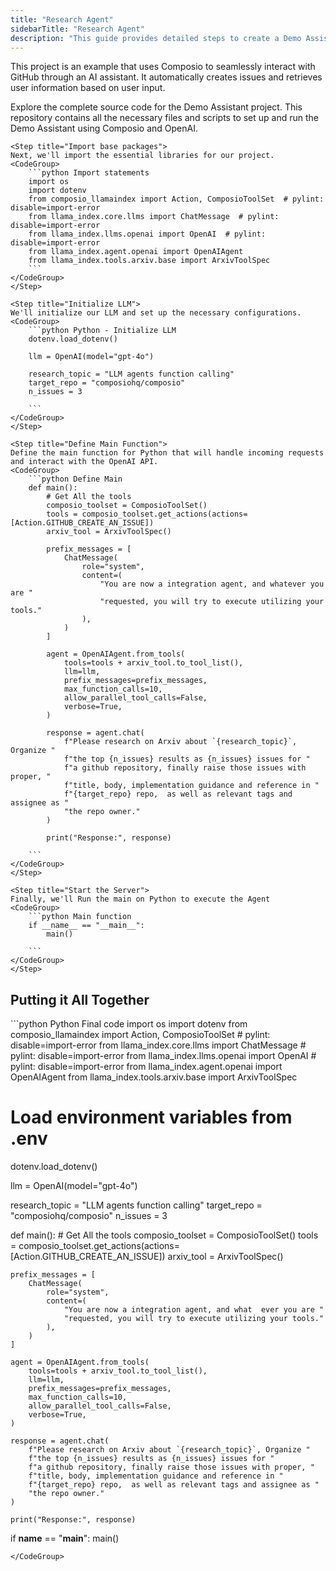 ```yaml
---
title: "Research Agent"
sidebarTitle: "Research Agent"
description: "This guide provides detailed steps to create a Demo Assistant using Composio and OpenAI. You will build a system capable of interacting with GitHub to create issues and fetch user information."
---
```

This project is an example that uses Composio to seamlessly interact with GitHub through an AI assistant. It automatically creates issues and retrieves user information based on user input.




<Tabs>
<Tab title="Python">
<Card color="#7bee0c" title="Research Agent GitHub Repository" icon="github" href="https://github.com/ComposioHQ/composio/tree/master/python/examples/quickstarters/arxiv-research-reporter">
  Explore the complete source code for the Demo Assistant project. This repository contains all the necessary files and scripts to set up and run the Demo Assistant using Composio and OpenAI.
  <CardBody>
  </CardBody>
</Card>
<Steps>

    <Step title="Import base packages">
    Next, we'll import the essential libraries for our project.
    <CodeGroup>
        ```python Import statements
        import os
        import dotenv
        from composio_llamaindex import Action, ComposioToolSet  # pylint: disable=import-error
        from llama_index.core.llms import ChatMessage  # pylint: disable=import-error
        from llama_index.llms.openai import OpenAI  # pylint: disable=import-error
        from llama_index.agent.openai import OpenAIAgent
        from llama_index.tools.arxiv.base import ArxivToolSpec
        ```
    </CodeGroup>
    </Step>

    <Step title="Initialize LLM">
    We'll initialize our LLM and set up the necessary configurations.
    <CodeGroup>
        ```python Python - Initialize LLM
        dotenv.load_dotenv()

        llm = OpenAI(model="gpt-4o")

        research_topic = "LLM agents function calling"
        target_repo = "composiohq/composio"
        n_issues = 3
        
        ```
    </CodeGroup>
    </Step>

    <Step title="Define Main Function">
    Define the main function for Python that will handle incoming requests and interact with the OpenAI API.
    <CodeGroup>
        ```python Define Main
        def main():
            # Get All the tools
            composio_toolset = ComposioToolSet()
            tools = composio_toolset.get_actions(actions=[Action.GITHUB_CREATE_AN_ISSUE])
            arxiv_tool = ArxivToolSpec()

            prefix_messages = [
                ChatMessage(
                    role="system",
                    content=(
                        "You are now a integration agent, and whatever you are "
                        "requested, you will try to execute utilizing your tools."
                    ),
                )
            ]

            agent = OpenAIAgent.from_tools(
                tools=tools + arxiv_tool.to_tool_list(),
                llm=llm,
                prefix_messages=prefix_messages,
                max_function_calls=10,
                allow_parallel_tool_calls=False,
                verbose=True,
            )

            response = agent.chat(
                f"Please research on Arxiv about `{research_topic}`, Organize "
                f"the top {n_issues} results as {n_issues} issues for "
                f"a github repository, finally raise those issues with proper, "
                f"title, body, implementation guidance and reference in "
                f"{target_repo} repo,  as well as relevant tags and assignee as "
                "the repo owner."
            )

            print("Response:", response)
        
        ```
    </CodeGroup>
    </Step>

    <Step title="Start the Server">
    Finally, we'll Run the main on Python to execute the Agent
    <CodeGroup>
        ```python Main function 
        if __name__ == "__main__":
            main()

        ```
    </CodeGroup>
    </Step>

</Steps>
</Tab>

</Tabs>















## Putting it All Together

<CodeGroup>
```python Python Final code
import os
import dotenv
from composio_llamaindex import Action, ComposioToolSet  # pylint: disable=import-error
from llama_index.core.llms import ChatMessage  # pylint: disable=import-error
from llama_index.llms.openai import OpenAI  # pylint: disable=import-error
from llama_index.agent.openai import OpenAIAgent
from llama_index.tools.arxiv.base import ArxivToolSpec

# Load environment variables from .env
dotenv.load_dotenv()

llm = OpenAI(model="gpt-4o")

research_topic = "LLM agents function calling"
target_repo = "composiohq/composio"
n_issues = 3


def main():
    # Get All the tools
    composio_toolset = ComposioToolSet()
    tools = composio_toolset.get_actions(actions=[Action.GITHUB_CREATE_AN_ISSUE])
    arxiv_tool = ArxivToolSpec()

    prefix_messages = [
        ChatMessage(
            role="system",
            content=(
                "You are now a integration agent, and what  ever you are "
                "requested, you will try to execute utilizing your tools."
            ),
        )
    ]

    agent = OpenAIAgent.from_tools(
        tools=tools + arxiv_tool.to_tool_list(),
        llm=llm,
        prefix_messages=prefix_messages,
        max_function_calls=10,
        allow_parallel_tool_calls=False,
        verbose=True,
    )

    response = agent.chat(
        f"Please research on Arxiv about `{research_topic}`, Organize "
        f"the top {n_issues} results as {n_issues} issues for "
        f"a github repository, finally raise those issues with proper, "
        f"title, body, implementation guidance and reference in "
        f"{target_repo} repo,  as well as relevant tags and assignee as "
        "the repo owner."
    )

    print("Response:", response)


if __name__ == "__main__":
    main()

```
</CodeGroup>